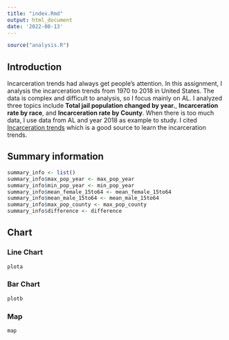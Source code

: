 ```yaml
---
title: "index.Rmd"
output: html_document
date: '2022-08-13'
---
```


```r
source("analysis.R")
```

## Introduction

Incarceration trends had always get people's attention. In this assignment, I analysis the incarceration trends from 1970 to 2018 in United States. The data is complex and difficult to analysis, so I focus mainly on AL. I analyzed three topics include **Total jail population changed by year.**, **Incarceration rate by race**, and **Incarceration rate by County**. When there is too much data, I use data from AL and year 2018 as example to study. I cited [Incarceration trends](https://github.com/vera-institute/incarceration-trends#documentation) which is a good source to learn the incarceration trends.

## Summary information 


```r
summary_info <- list()
summary_info$max_pop_year <- max_pop_year
summary_info$min_pop_year <- min_pop_year
summary_info$mean_female_15to64 <- mean_female_15to64
summary_info$mean_male_15to64 <- mean_male_15to64 
summary_info$max_pop_county <- max_pop_county
summary_info$difference <- difference
```

## Chart
### Line Chart

```r
plota
```

### Bar Chart
```r
plotb
```

### Map
```r
map
```